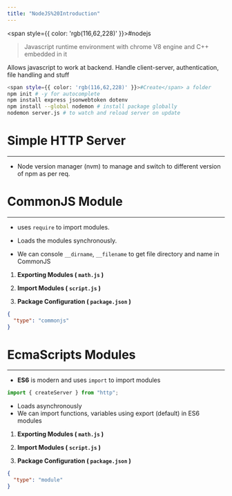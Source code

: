 ```yaml
---
title: "NodeJS%20Introduction"
---
```



<span style={{ color: 'rgb(116,62,228)' }}>#nodejs</span> 

> Javascript runtime environment with chrome V8 engine and C++ embedded in it

Allows javascript to work at backend. Handle client-server, authentication, file handling and stuff

```bash
<span style={{ color: 'rgb(116,62,228)' }}>#Create</span> a folder
npm init # -y for autocomplete
npm install express jsonwebtoken dotenv
npm install --global nodemon # install package globally
nodemon server.js # to watch and reload server on update
```

# Simple HTTP Server
---



- Node version manager (nvm) to manage and switch to different version of npm as per req.

# CommonJS Module
---
- uses `require` to import modules.


- Loads the modules synchronously.
- We can console `__dirname`, `__filename` to get file directory and name in CommonJS

1. **Exporting Modules ( `math.js` )**


2. **Import Modules ( `script.js` )**


3. **Package Configuration ( `package.json` )**
```json
{
  "type": "commonjs"
}
```

# EcmaScripts Modules
---
- **ES6** is modern and uses `import` to import modules
```jsx
import { createServer } from "http";
```

- Loads asynchronously
- We can import functions, variables using export (default) in ES6 modules

1. **Exporting Modules ( `math.js` )**


2. **Import Modules ( `script.js` )**


3. **Package Configuration ( `package.json` )**
```json
{
  "type": "module"
}
```
